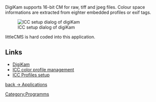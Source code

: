 DigiKam supports 16-bit CM for raw, tiff and jpeg files. Colour space informations are extracted from eighter embedded profiles or exif tags.

[[Image:ICC setup dialog.png|ICC setup dialog of digiKam]]

littleCMS is hard coded into this application.

==Links==
*[http://www.digikam.org/ DigiKam]
*[http://docs.kde.org/development/en/extragear-graphics/digikam/using-iccprofile.html ICC color profile management]
*[http://docs.kde.org/development/en/extragear-graphics/digikam/using-setup.html#setup-iccprofiles ICC Profiles setup]

[[Applications|back -> Applications]]

[[Category:Programms]]